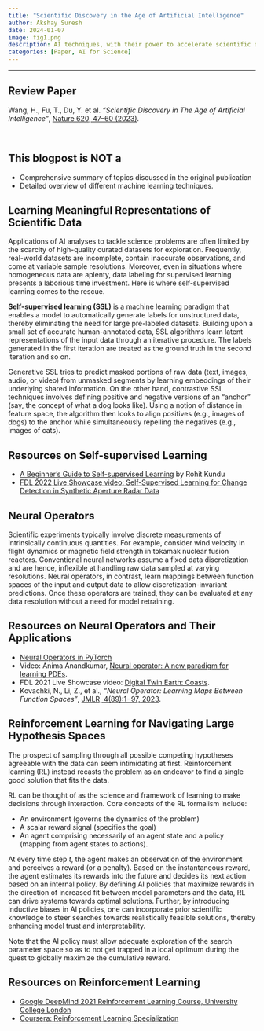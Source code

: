 ```yaml
---
title: "Scientific Discovery in the Age of Artificial Intelligence"
author: Akshay Suresh
date: 2024-01-07
image: fig1.png
description: AI techniques, with their power to accelerate scientific discovery, are becoming increasingly integrated into all stages of scientific research, including hypothesis testing, data annotation, system modeling, and insight generation. This paper reviews key scientific breakthroughs from the past decade in the application of AI for science. Here, I touch upon a selection of AI advancements that are of specific interest to me. 
categories: [Paper, AI for Science]
---
```

---

:::{.callout-note}
# Review Paper
Wang, H., Fu, T., Du, Y. et al. *"Scientific Discovery in The Age of Artificial Intelligence"*, [Nature 620, 47–60 (2023)](https://doi.org/10.1038/s41586-023-06221-2). 
:::
<br>

:::{.callout-caution}
#  This blogpost is NOT a
* Comprehensive summary of topics discussed in the original publication
* Detailed overview of different machine learning techniques.
:::

## Learning Meaningful Representations of Scientific Data
Applications of AI analyses to tackle science problems are often limited by the scarcity of high-quality curated datasets for exploration. Frequently, real-world datasets are incomplete, contain inaccurate observations, and come at variable sample resolutions. Moreover, even in situations where homogeneous data are aplenty, data labeling for supervised learning presents a laborious time investment. Here is where self-supervised learning comes to the rescue.

**Self-supervised learning (SSL)** is a machine learning paradigm that enables a model to automatically generate labels for unstructured data, thereby eliminating the need for large pre-labeled datasets. Building upon a small set of accurate human-annotated data, SSL algorithms learn latent representations of the input data through an iterative procedure. The labels generated in the first iteration are treated as the ground truth in the second iteration and so on. 

Generative SSL tries to predict masked portions of raw data (text, images, audio, or video) from unmasked segments by learning embeddings of their underlying shared information. On the other hand, contrastive SSL techniques involves defining positive and negative versions of an "anchor" (say, the concept of what a dog looks like). Using a notion of distance in feature space, the algorithm then looks to align positives (e.g., images of dogs) to the anchor while simultaneously repelling the negatives (e.g., images of cats).

::: {.callout-tip}
## Resources on Self-supervised Learning
* [A Beginner's Guide to Self-supervised Learning](https://www.v7labs.com/blog/self-supervised-learning-guide#what-is-self-supervised-learning) by Rohit Kundu
* [FDL 2022 Live Showcase video: Self-Supervised Learning for Change Detection in Synthetic Aperture Radar Data](https://youtu.be/igAUTJwbmsY?si=itG8Xu6b9DWjmaIi)
:::

## Neural Operators
Scientific experiments typically involve discrete measurements of intrinsically continuous quantities. For example, consider wind velocity in flight dynamics or magnetic field strength in tokamak nuclear fusion reactors. Conventional neural networks assume a fixed data discretization and are hence, inflexible at handling raw data sampled at varying resolutions. Neural operators, in contrast, learn mappings between function spaces of the input and output data to allow discretization-invariant predictions. Once these operators are trained, they can be evaluated at any data resolution without a need for model retraining.

::: {.callout-tip}
## Resources on Neural Operators and Their Applications
* [Neural Operators in PyTorch](https://neuraloperator.github.io/neuraloperator/dev/index.html)
* Video: Anima Anandkumar, [Neural operator: A new paradigm for learning PDEs](https://youtu.be/Bd4KvlmGbY4).
* FDL 2021 Live Showcase video: [Digital Twin Earth: Coasts](https://youtu.be/7wjtcJxRjKk?si=PFurJnKEr6y2M7dJ). 
* Kovachki, N., Li, Z., et al., *"Neural Operator: Learning Maps Between Function Spaces"*, [JMLR, 4(89):1−97, 2023](https://arxiv.org/abs/2108.08481).
:::

## Reinforcement Learning for Navigating Large Hypothesis Spaces
The prospect of sampling through all possible competing hypotheses agreeable with the data can seem intimidating at first. Reinforcement learning (RL) instead recasts the problem as an endeavor to find a single good solution that fits the data.

RL can be thought of as the science and framework of learning to make decisions through interaction. Core concepts of the RL formalism include:

* An environment (governs the dynamics of the problem)
* A scalar reward signal (specifies the goal)
* An agent comprising necessarily of an agent state and a policy (mapping from agent states to actions).

At every time step $t$, the agent makes an observation of the environment and perceives a reward (or a penalty). Based on the instantaneous reward, the agent estimates its rewards into the future and decides its next action based on an internal policy. By defining AI policies that maximize rewards in the direction of increased fit between model parameters and the data, RL can drive systems towards optimal solutions. Further, by introducing inductive biases in AI policies, one can incorporate prior scientific knowledge to steer searches towards realistically feasible solutions, thereby enhancing model trust and interpretability.

Note that the AI policy must allow adequate exploration of the search parameter space so as to not get trapped in a local optimum during the quest to globally maximize the cumulative reward.

::: {.callout-tip}
# Resources on Reinforcement Learning
* [Google DeepMind 2021 Reinforcement Learning Course, University College London](https://www.youtube.com/playlist?list=PLqYmG7hTraZDVH599EItlEWsUOsJbAodm)
* [Coursera: Reinforcement Learning Specialization](https://www.coursera.org/specializations/reinforcement-learning)
:::